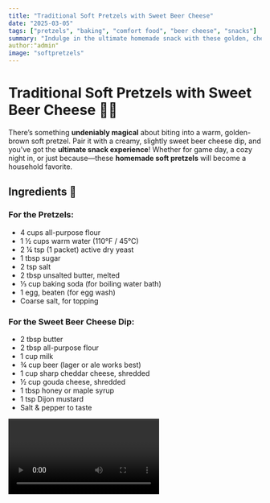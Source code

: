 ```yaml
---
title: "Traditional Soft Pretzels with Sweet Beer Cheese"
date: "2025-03-05"
tags: ["pretzels", "baking", "comfort food", "beer cheese", "snacks"]
summary: "Indulge in the ultimate homemade snack with these golden, chewy soft pretzels, perfectly paired with a rich and creamy sweet beer cheese dip. Whether you're hosting a gathering or just treating yourself, this irresistible combo is guaranteed to satisfy your cravings!"
author:"admin"
image: "softpretzels"
---
```




# Traditional Soft Pretzels with Sweet Beer Cheese 🥨🍺

There’s something **undeniably magical** about biting into a warm, golden-brown soft pretzel. Pair it with a creamy, slightly sweet beer cheese dip, and you've got the **ultimate snack experience**! Whether for game day, a cozy night in, or just because—these **homemade soft pretzels** will become a household favorite.

<CustomImage src="/images/soft-pretzels.jpg" alt="Golden soft pretzels with beer cheese dip" width={800} height={600} />

## Ingredients 🛒

### For the Pretzels:
- 4 cups all-purpose flour
- 1 ½ cups warm water (110°F / 45°C)
- 2 ¼ tsp (1 packet) active dry yeast
- 1 tbsp sugar
- 2 tsp salt
- 2 tbsp unsalted butter, melted
- ⅓ cup baking soda (for boiling water bath)
- 1 egg, beaten (for egg wash)
- Coarse salt, for topping

### For the Sweet Beer Cheese Dip:
- 2 tbsp butter
- 2 tbsp all-purpose flour
- 1 cup milk
- ¾ cup beer (lager or ale works best)
- 1 cup sharp cheddar cheese, shredded
- ½ cup gouda cheese, shredded
- 1 tbsp honey or maple syrup
- 1 tsp Dijon mustard
- Salt & pepper to taste

<Video id="/2343434"/>

---

## Step-by-Step Instructions 👨‍🍳

### 1. Activate the Yeast
Dissolve the **yeast** and **sugar** in warm water. Let it sit for **5-10 minutes** until foamy.

### 2. Make the Dough
In a large bowl, mix **flour, salt, melted butter**, and the yeast mixture. Knead the dough for about **8 minutes** until smooth and elastic. Cover and let it rise for **1 hour** in a warm place.

### 3. Shape the Pretzels
Once risen, punch down the dough and divide it into **8 equal pieces**. Roll each piece into a **24-inch rope**, then twist into a pretzel shape. (Or get creative—knots, sticks, or bites work too!)

### 4. Give Them a Baking Soda Bath
Boil water and add **baking soda**. Drop pretzels in for **20-30 seconds each**—this gives them their iconic chew and deep color.

### 5. Bake to Perfection
Place pretzels on a parchment-lined baking sheet. Brush with **egg wash**, sprinkle with **coarse salt**, and bake at **425°F (218°C) for 12-15 minutes** until golden brown.

---

## Making the Sweet Beer Cheese Dip 🍺🧀

### 1. Create a Roux
Melt **butter** in a saucepan, then whisk in **flour** and cook for 1-2 minutes until golden.

### 2. Add Liquids
Slowly whisk in **milk and beer**, stirring continuously.

### 3. Melt the Cheese
Lower heat and add **cheddar, gouda, honey, and Dijon mustard**. Stir until smooth. Season with **salt & pepper** to taste.

---

## Why You’ll Love This Recipe ❤️
✔ **Chewy, golden perfection** 🥨
✔ **Easy homemade beer cheese dip** 🍺
✔ **Great for parties, snacks, or just because!**
✔ **Customizable—add cinnamon sugar for a sweet twist!**

### Pro Tips 🔥
- **Use bread flour** for an even chewier texture.
- **Don’t skip the baking soda bath**—it’s key for that classic pretzel chew.
- **For a spicier dip**, add a pinch of cayenne pepper.
- **Pair with honey mustard or caramel sauce** for more dipping options.

### Final Thoughts
These **Traditional Soft Pretzels with Sweet Beer Cheese** will have you skipping the store-bought versions forever. Soft, chewy, slightly salty pretzels with a creamy, sweet-savory beer cheese dip—what’s not to love? Try them today and let me know what you think! 🍽️🔥
